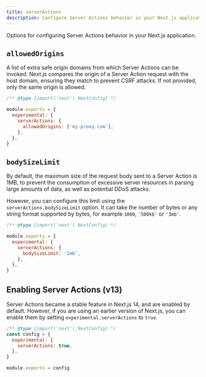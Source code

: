 ```yaml
---
title: serverActions
description: Configure Server Actions behavior in your Next.js application.
---
```


Options for configuring Server Actions behavior in your Next.js application.

## `allowedOrigins`

A list of extra safe origin domains from which Server Actions can be invoked. Next.js compares the origin of a Server Action request with the host domain, ensuring they match to prevent CSRF attacks. If not provided, only the same origin is allowed.

```js filename="next.config.js"
/** @type {import('next').NextConfig} */

module.exports = {
  experimental: {
    serverActions: {
      allowedOrigins: ['my-proxy.com'],
    },
  },
}
```

## `bodySizeLimit`

By default, the maximum size of the request body sent to a Server Action is 1MB, to prevent the consumption of excessive server resources in parsing large amounts of data, as well as potential DDoS attacks.

However, you can configure this limit using the `serverActions.bodySizeLimit` option. It can take the number of bytes or any string format supported by bytes, for example `1000`, `'500kb'` or `'3mb'`.

```js filename="next.config.js"
/** @type {import('next').NextConfig} */

module.exports = {
  experimental: {
    serverActions: {
      bodySizeLimit: '2mb',
    },
  },
}
```

## Enabling Server Actions (v13)

Server Actions became a stable feature in Next.js 14, and are enabled by default. However, if you are using an earlier version of Next.js, you can enable them by setting `experimental.serverActions` to `true`.

```js filename="next.config.js"
/** @type {import('next').NextConfig} */
const config = {
  experimental: {
    serverActions: true,
  },
}

module.exports = config
```
